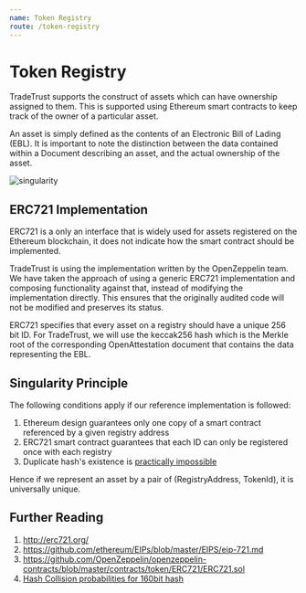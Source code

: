 ```yaml
---
name: Token Registry
route: /token-registry
---
```


# Token Registry

TradeTrust supports the construct of assets which can have ownership assigned to them. This is supported using Ethereum smart contracts to keep track of the owner of a particular asset.

An asset is simply defined as the contents of an Electronic Bill of Lading (EBL). It is important to note the distinction between the data contained within a Document describing an asset, and the actual ownership of the asset.

![singularity](./token-registry-singularity.svg)

## ERC721 Implementation

ERC721 is a only an interface that is widely used for assets registered on the Ethereum blockchain, it does not indicate how the smart contract should be implemented.

TradeTrust is using the implementation written by the OpenZeppelin team. We have taken the approach of using a generic ERC721 implementation and composing functionality against that, instead of modifying the implementation directly. This ensures that the originally audited code will not be modified and preserves its status.

ERC721 specifies that every asset on a registry should have a unique 256 bit ID. For TradeTrust, we will use the keccak256 hash which is the Merkle root of the corresponding OpenAttestation document that contains the data representing the EBL.

## Singularity Principle
The following conditions apply if our reference implementation is followed:

1. Ethereum design guarantees only one copy of a smart contract referenced by a given registry address 
1. ERC721 smart contract guarantees that each ID can only be registered once with each registry 
1. Duplicate hash's existence is [practically impossible](https://preshing.com/20110504/hash-collision-probabilities/)

Hence if we represent an asset by a pair of (RegistryAddress, TokenId), it is universally unique.

## Further Reading
1. http://erc721.org/
1. https://github.com/ethereum/EIPs/blob/master/EIPS/eip-721.md
1. https://github.com/OpenZeppelin/openzeppelin-contracts/blob/master/contracts/token/ERC721/ERC721.sol
1. [Hash Collision probabilities for 160bit hash](https://preshing.com/20110504/hash-collision-probabilities/)